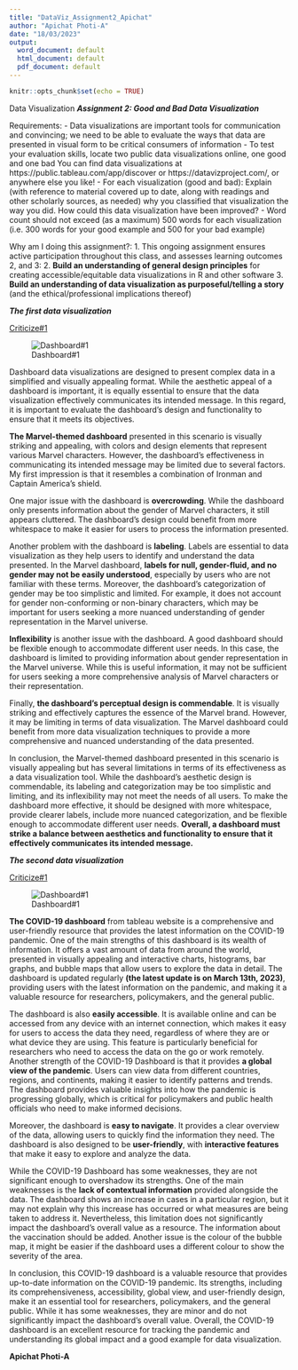 ```yaml
---
title: "DataViz_Assignment2_Apichat"
author: "Apichat Photi-A"
date: "18/03/2023"
output:
  word_document: default
  html_document: default
  pdf_document: default
---
```


```r
knitr::opts_chunk$set(echo = TRUE)
```

Data Visualization
_**Assignment 2: Good and Bad Data Visualization**_

Requirements:
- Data visualizations are important tools for communication and convincing; we need to be able to evaluate the ways that data are presented in visual form to be critical consumers of information
- To test your evaluation skills, locate two public data visualizations online, one good and one bad
  You can find data visualizations at https://public.tableau.com/app/discover or https://datavizproject.com/, or anywhere else you like!
- For each visualization (good and bad):
  Explain (with reference to material covered up to date, along with readings and other scholarly sources, as needed) why you classified that visualization the way you did.
  How could this data visualization have been improved?
- Word count should not exceed (as a maximum) 500 words for each visualization (i.e. 300 words for your good example and 500 for your bad example)

Why am I doing this assignment?:
1. This ongoing assignment ensures active participation throughout this class, and assesses learning outcomes 2, and 3:
2. **Build an understanding of general design principles** for creating accessible/equitable data visualizations in R and other software
3. **Build an understanding of data visualization as purposeful/telling a story** (and the ethical/professional implications thereof)

_**The first data visualization**_

[Criticize#1](https://public.tableau.com/app/profile/sanjeev.sahu4047/viz/MARVELCOMICCHARACTERS/Dashboard1)

![Dashboard#1](/Users/apichatphoti-a/Desktop/Data Science Course/5_Data visualization/Assignment1/Dashboard 1.png)

Dashboard data visualizations are designed to present complex data in a simplified and visually appealing format. While the aesthetic appeal of a dashboard is important, it is equally essential to ensure that the data visualization effectively communicates its intended message. In this regard, it is important to evaluate the dashboard's design and functionality to ensure that it meets its objectives.

**The Marvel-themed dashboard** presented in this scenario is visually striking and appealing, with colors and design elements that represent various Marvel characters. However, the dashboard's effectiveness in communicating its intended message may be limited due to several factors. My first impression is that it resembles a combination of Ironman and Captain America's shield.

One major issue with the dashboard is **overcrowding**. While the dashboard only presents information about the gender of Marvel characters, it still appears cluttered. The dashboard's design could benefit from more whitespace to make it easier for users to process the information presented.

Another problem with the dashboard is **labeling**. Labels are essential to data visualization as they help users to identify and understand the data presented. In the Marvel dashboard, **labels for null, gender-fluid, and no gender may not be easily understood**, especially by users who are not familiar with these terms. Moreover, the dashboard's categorization of gender may be too simplistic and limited. For example, it does not account for gender non-conforming or non-binary characters, which may be important for users seeking a more nuanced understanding of gender representation in the Marvel universe.

**Inflexibility** is another issue with the dashboard. A good dashboard should be flexible enough to accommodate different user needs. In this case, the dashboard is limited to providing information about gender representation in the Marvel universe. While this is useful information, it may not be sufficient for users seeking a more comprehensive analysis of Marvel characters or their representation.

Finally, **the dashboard's perceptual design is commendable**. It is visually striking and effectively captures the essence of the Marvel brand. However, it may be limiting in terms of data visualization. The Marvel dashboard could benefit from more data visualization techniques to provide a more comprehensive and nuanced understanding of the data presented.

In conclusion, the Marvel-themed dashboard presented in this scenario is visually appealing but has several limitations in terms of its effectiveness as a data visualization tool. While the dashboard's aesthetic design is commendable, its labeling and categorization may be too simplistic and limiting, and its inflexibility may not meet the needs of all users. To make the dashboard more effective, it should be designed with more whitespace, provide clearer labels, include more nuanced categorization, and be flexible enough to accommodate different user needs. **Overall, a dashboard must strike a balance between aesthetics and functionality to ensure that it effectively communicates its intended message.**

_**The second data visualization**_

[Criticize#1](https://public.tableau.com/app/profile/covid.19.data.resource.hub/viz/COVID-19Cases_15840488375320/COVID-19GlobalView)

![Dashboard#1](/Users/apichatphoti-a/Desktop/Data Science Course/5_Data visualization/Assignment1/Dashboard 2_COVID-19.png)

**The COVID-19 dashboard** from tableau website is a comprehensive and user-friendly resource that provides the latest information on the COVID-19 pandemic. One of the main strengths of this dashboard is its wealth of information. It offers a vast amount of data from around the world, presented in visually appealing and interactive charts, histograms, bar graphs, and bubble maps that allow users to explore the data in detail. The dashboard is updated regularly **(the latest update is on March 13th, 2023)**, providing users with the latest information on the pandemic, and making it a valuable resource for researchers, policymakers, and the general public.

The dashboard is also **easily accessible**. It is available online and can be accessed from any device with an internet connection, which makes it easy for users to access the data they need, regardless of where they are or what device they are using. This feature is particularly beneficial for researchers who need to access the data on the go or work remotely. Another strength of the COVID-19 Dashboard is that it provides **a global view of the pandemic**. Users can view data from different countries, regions, and continents, making it easier to identify patterns and trends. The dashboard provides valuable insights into how the pandemic is progressing globally, which is critical for policymakers and public health officials who need to make informed decisions.

Moreover, the dashboard is **easy to navigate**. It provides a clear overview of the data, allowing users to quickly find the information they need. The dashboard is also designed to be **user-friendly**, with **interactive features** that make it easy to explore and analyze the data. 

While the COVID-19 Dashboard has some weaknesses, they are not significant enough to overshadow its strengths. One of the main weaknesses is the **lack of contextual information** provided alongside the data. The dashboard shows an increase in cases in a particular region, but it may not explain why this increase has occurred or what measures are being taken to address it. Nevertheless, this limitation does not significantly impact the dashboard's overall value as a resource. The information about the vaccination should be added. Another issue is the colour of the bubble map, it might be easier if the dashboard uses a different colour to show the severity of the area. 

In conclusion, this COVID-19 dashboard is a valuable resource that provides up-to-date information on the COVID-19 pandemic. Its strengths, including its comprehensiveness, accessibility, global view, and user-friendly design, make it an essential tool for researchers, policymakers, and the general public. While it has some weaknesses, they are minor and do not significantly impact the dashboard's overall value. Overall, the COVID-19 dashboard is an excellent resource for tracking the pandemic and understanding its global impact and a good example for data visualization.

**Apichat Photi-A**

